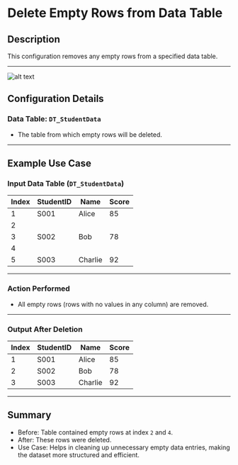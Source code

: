 # Delete Empty Rows from Data Table

## Description

This configuration removes any empty rows from a specified data table.

---

![alt text](../../assets/datatable/delete-empty-rows-from-data-table.png)

## Configuration Details

### Data Table: `DT_StudentData`

- The table from which empty rows will be deleted.

---

## Example Use Case

### Input Data Table (`DT_StudentData`)

| Index | StudentID | Name    | Score |
|-------|----------|---------|------|
| 1     | S001     | Alice   | 85   |
| 2     |          |         |      |
| 3     | S002     | Bob     | 78   |
| 4     |          |         |      |
| 5     | S003     | Charlie | 92   |

---

### Action Performed

- All empty rows (rows with no values in any column) are removed.

---

### Output After Deletion

| Index | StudentID | Name    | Score |
|-------|----------|---------|------|
| 1     | S001     | Alice   | 85   |
| 2     | S002     | Bob     | 78   |
| 3     | S003     | Charlie | 92   |

---

## Summary

- Before: Table contained empty rows at index `2` and `4`.
- After: These rows were deleted.
- Use Case: Helps in cleaning up unnecessary empty data entries, making the dataset more structured and efficient.
